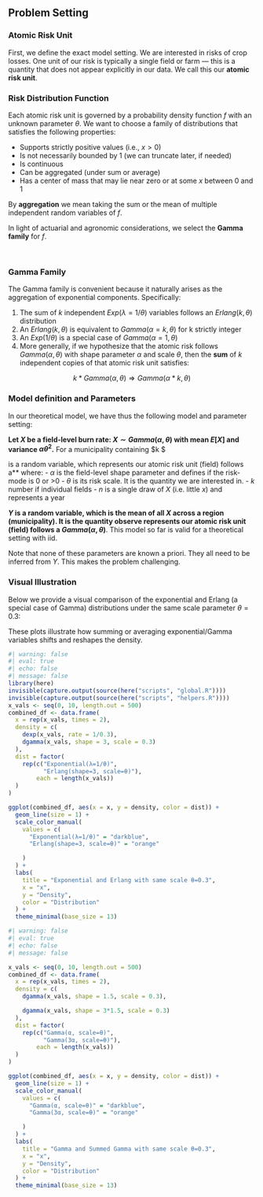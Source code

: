 ## Problem Setting {#sec-energy-intro .unnumbered}

### Atomic Risk Unit

First, we define the exact model setting. We are interested in risks of crop losses. One unit of our risk is typically a single field or farm — this is a quantity that does not appear explicitly in our data. We call this our **atomic risk unit**.


### Risk Distribution Function

Each atomic risk unit is governed by a probability density function $f$ with an unknown parameter $θ$. We want to choose a family of distributions that satisfies the following properties:

- Supports strictly positive values (i.e., $x > 0$)
- Is not necessarily bounded by 1 (we can truncate later, if needed)
- Is continuous
- Can be aggregated (under sum or average)
- Has a center of mass that may lie near zero or at some $x$ between 0 and 1

By **aggregation** we mean taking the sum or the mean of multiple independent random variables of $f$.

In light of actuarial and agronomic considerations, we select the **Gamma family** for $f$.

\

### Gamma Family

The Gamma family is convenient because it naturally arises as the aggregation of exponential components. Specifically:

1. The sum of $k$ independent $Exp(λ=1/θ)$ variables follows an $Erlang(k, θ)$ distribution
2. An $Erlang(k, θ)$ is equivalent to $Gamma(α = k, θ)$ for k strictly integer
3. An $Exp(1/θ)$ is a special case of $Gamma(α = 1, θ)$
4. More generally, if we hypothesize that the atomic risk follows $Gamma(α, θ)$ with shape parameter $α$ and scale $θ$, then the **sum** of $k$ independent copies of that atomic risk unit satisfies:


$$k * Gamma(α, θ)\Longrightarrow Gamma(α*k, θ)$$


### Model definition and Parameters

In our theoretical model, we have thus the following model and parameter setting:


::: {.callout-important title="Risk Model"}

**Let $X$ be a field-level burn rate: $X∼Gamma(α,θ)$ with mean $E[X]$ and variance $αθ^2$.**
For a municipality containing $k $


is a random variable, which represents our atomic risk unit (field) follows a**
where:
- $α$ is the field-level shape parameter and defines if the risk-mode is 0 or >0
- $θ$ is its risk scale. It is the quantity we are interested in.
- $k$ number if individual fields
- $n$ is a single draw of $X$ (i.e. little $x$) and represents a year


**$Y$ is a random variable, which is the mean of all $X$ across a region (municipality). It is the quantity observe represents our atomic risk unit (field) follows a $Gamma(α, θ)$**. This model so far is valid for a theoretical setting with iid.

Note that none of these parameters are known a priori. They all need to be inferred from $Y$. This makes the problem challenging.

:::



### Visual Illustration

Below we provide a visual comparison of the exponential and Erlang (a special case of Gamma) distributions under the same scale parameter $θ = 0.3$:


These plots illustrate how summing or averaging exponential/Gamma variables shifts and reshapes the density.


```r
#| warning: false
#| eval: true
#| echo: false
#| message: false
library(here)
invisible(capture.output(source(here("scripts", "global.R"))))
invisible(capture.output(source(here("scripts", "helpers.R"))))
x_vals <- seq(0, 10, length.out = 500)
combined_df <- data.frame(
  x = rep(x_vals, times = 2),
  density = c(
    dexp(x_vals, rate = 1/0.3),
    dgamma(x_vals, shape = 3, scale = 0.3)
  ),
  dist = factor(
    rep(c("Exponential(λ=1/θ)",
          "Erlang(shape=3, scale=θ)"),
        each = length(x_vals))
  )
)

ggplot(combined_df, aes(x = x, y = density, color = dist)) +
  geom_line(size = 1) +
  scale_color_manual(
    values = c(
      "Exponential(λ=1/θ)" = "darkblue",
      "Erlang(shape=3, scale=θ)" = "orange"

    )
  ) +
  labs(
    title = "Exponential and Erlang with same scale θ=0.3",
    x = "x",
    y = "Density",
    color = "Distribution"
  ) +
  theme_minimal(base_size = 13)
```



```r
#| warning: false
#| eval: true
#| echo: false
#| message: false

x_vals <- seq(0, 10, length.out = 500)
combined_df <- data.frame(
  x = rep(x_vals, times = 2),
  density = c(
    dgamma(x_vals, shape = 1.5, scale = 0.3),

    dgamma(x_vals, shape = 3*1.5, scale = 0.3)
  ),
  dist = factor(
    rep(c("Gamma(α, scale=θ)",
          "Gamma(3α, scale=θ)"),
        each = length(x_vals))
  )
)

ggplot(combined_df, aes(x = x, y = density, color = dist)) +
  geom_line(size = 1) +
  scale_color_manual(
    values = c(
      "Gamma(α, scale=θ)" = "darkblue",
      "Gamma(3α, scale=θ)" = "orange"

    )
  ) +
  labs(
    title = "Gamma and Summed Gamma with same scale θ=0.3",
    x = "x",
    y = "Density",
    color = "Distribution"
  ) +
  theme_minimal(base_size = 13)
```


